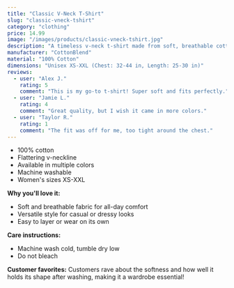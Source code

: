 ```yaml
---
title: "Classic V-Neck T-Shirt"
slug: "classic-vneck-tshirt"
category: "clothing"
price: 14.99
image: "/images/products/classic-vneck-tshirt.jpg"
description: "A timeless v-neck t-shirt made from soft, breathable cotton. Perfect for layering or wearing on its own."
manufacturer: "CottonBlend"
material: "100% Cotton"
dimensions: "Unisex XS-XXL (Chest: 32-44 in, Length: 25-30 in)"
reviews:
  - user: "Alex J."
    rating: 5
    comment: "This is my go-to t-shirt! Super soft and fits perfectly."
  - user: "Jamie L."
    rating: 4
    comment: "Great quality, but I wish it came in more colors."
  - user: "Taylor R."
    rating: 1
    comment: "The fit was off for me, too tight around the chest."
---
```


- 100% cotton
- Flattering v-neckline
- Available in multiple colors
- Machine washable
- Women's sizes XS-XXL

**Why you'll love it:**
- Soft and breathable fabric for all-day comfort
- Versatile style for casual or dressy looks
- Easy to layer or wear on its own

**Care instructions:**
- Machine wash cold, tumble dry low
- Do not bleach

**Customer favorites:**
Customers rave about the softness and how well it holds its shape after washing, making it a wardrobe essential!